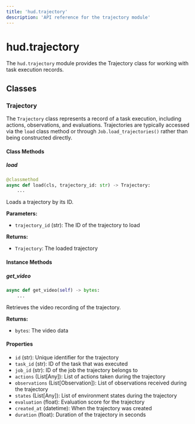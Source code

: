 ```yaml
---
title: 'hud.trajectory'
description: 'API reference for the trajectory module'
---
```


# hud.trajectory

The `hud.trajectory` module provides the Trajectory class for working with task execution records.

## Classes

### Trajectory

The `Trajectory` class represents a record of a task execution, including actions, observations, and evaluations. Trajectories are typically accessed via the `load` class method or through `Job.load_trajectories()` rather than being constructed directly.

#### Class Methods

##### load

```python
@classmethod
async def load(cls, trajectory_id: str) -> Trajectory:
    ...
```

Loads a trajectory by its ID.

**Parameters:**
- `trajectory_id` (str): The ID of the trajectory to load

**Returns:**
- `Trajectory`: The loaded trajectory

#### Instance Methods

##### get_video

```python
async def get_video(self) -> bytes:
    ...
```

Retrieves the video recording of the trajectory.

**Returns:**
- `bytes`: The video data

#### Properties

- `id` (str): Unique identifier for the trajectory
- `task_id` (str): ID of the task that was executed
- `job_id` (str): ID of the job the trajectory belongs to
- `actions` (List[Any]): List of actions taken during the trajectory
- `observations` (List[Observation]): List of observations received during the trajectory
- `states` (List[Any]): List of environment states during the trajectory
- `evaluation` (float): Evaluation score for the trajectory
- `created_at` (datetime): When the trajectory was created
- `duration` (float): Duration of the trajectory in seconds
